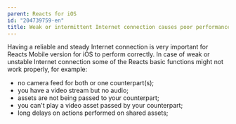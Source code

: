 ```yaml
---
parent: Reacts for iOS
id: "204739759-en"
title: Weak or intermittent Internet connection causes poor performance of Reacts Mobile version for iOS
---
```

Having a reliable and steady Internet connection is very important for Reacts Mobile version for iOS to perform correctly. In case of weak or unstable Internet connection some of the Reacts basic functions might not work properly, for example:

*   no camera feed for both or one counterpart(s);
*   you have a video stream but no audio;
*   assets are not being passed to your counterpart;
*   you can't play a video asset passed by your counterpart;
*   long delays on actions performed on shared assets;


